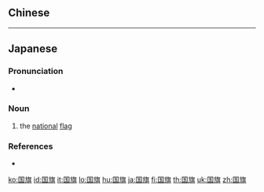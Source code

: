 ==Chinese==
{{zh-see|國旗}}

----

==Japanese==
{{ja-kanjitab|こく|k1=こっ|き|yomi=on}}

===Pronunciation===
* {{ja-pron|こっき|y=o|acc=0|acc_ref=NHK}}

===Noun===
{{ja-noun|こっき|kyu=國旗}}

# the [[national]] [[flag]]

===References===
<references/>
* {{R:Shogakukan}}

[[ko:国旗]]
[[id:国旗]]
[[it:国旗]]
[[lo:国旗]]
[[hu:国旗]]
[[ja:国旗]]
[[fi:国旗]]
[[th:国旗]]
[[uk:国旗]]
[[zh:国旗]]